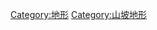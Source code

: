 {{Catnav|頁面分類|地理|地形}}

{{catmore}}
{{Commonscat|Plateaus}}

[[Category:地形|Category:地形]]
[[Category:山坡地形|Category:山坡地形]]